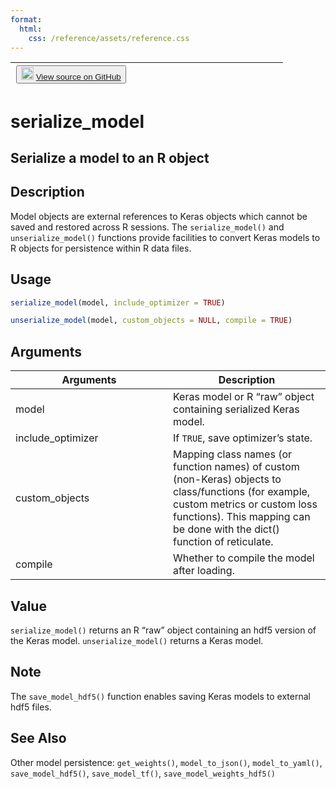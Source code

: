 ```yaml
---
format:
  html:
    css: /reference/assets/reference.css
---
```


| <button class="button"> ![](/reference/assets/GitHub-Mark-32px.png){width="20"} [View source on GitHub](https://github.com/rstudio/keras//blob/main/R/model-persistence.R#L343) </button> |
|:------------------------------:|:--------------------------------------:|

# serialize_model

## Serialize a model to an R object

## Description
Model objects are external references to Keras objects which cannot be saved and restored across R sessions. The `serialize_model()` and `unserialize_model()` functions provide facilities to convert Keras models to R objects for persistence within R data files. 


## Usage
```r
serialize_model(model, include_optimizer = TRUE) 

unserialize_model(model, custom_objects = NULL, compile = TRUE) 
```

## Arguments
|Arguments|Description|
|---|---|
| model | Keras model or R "raw" object containing serialized Keras model. |
| include_optimizer | If `TRUE`, save optimizer's state. |
| custom_objects | Mapping class names (or function names) of custom (non-Keras) objects to class/functions (for example, custom metrics or custom loss functions). This mapping can be done with the dict() function of reticulate. |
| compile | Whether to compile the model after loading. |



## Value
`serialize_model()` returns an R "raw" object containing an hdf5 version of the Keras model. `unserialize_model()` returns a Keras model. 

## Note
The `save_model_hdf5()` function enables saving Keras models to external hdf5 files. 


## See Also
Other model persistence:  `get_weights()`, `model_to_json()`, `model_to_yaml()`, `save_model_hdf5()`, `save_model_tf()`, `save_model_weights_hdf5()`

